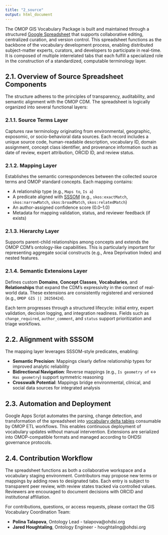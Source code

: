 ```yaml
---
title: "2_source"
output: html_document
---
```


The OMOP GIS Vocabulary Package is built and maintained through a structured [Google Spreadsheet](https://docs.google.com/spreadsheets/d/1hMLjKokFCpoDqC_WsAd7ZXyBKDmnPif2rR9DlQ9X7cs/edit?usp=sharing) that supports collaborative editing, centralized curation, and version control. This spreadsheet functions as the backbone of the vocabulary development process, enabling distributed subject-matter experts, curators, and developers to participate in real-time. It is composed of multiple interrelated tabs that each fulfill a specialized role in the construction of a standardized, computable terminology layer.

## 2.1. Overview of Source Spreadsheet Components

The structure adheres to the principles of transparency, auditability, and semantic alignment with the OMOP CDM. The spreadsheet is logically organized into several functional layers:

### 2.1.1. Source Terms Layer

Captures raw terminology originating from environmental, geographic, exposomic, or socio-behavioral data sources. Each record includes a unique source code, human-readable description, vocabulary ID, domain assignment, concept class identifier, and provenance information such as date of review, expert attribution, ORCID ID, and review status.

### 2.1.2. Mapping Layer

Establishes the semantic correspondences between the collected source terms and OMOP standard concepts. Each mapping contains:

- A relationship type (e.g., `Maps to`, `Is a`)
- A predicate aligned with [SSSOM](https://mapping-commons.github.io/sssom/) (e.g., `skos:exactMatch`, `skos:narrowMatch`, `skos:broadMatch`, `skos:relatedMatch`)
- An author-assigned confidence score (0.0–1.0)
- Metadata for mapping validation, status, and reviewer feedback (if exists)

### 2.1.3. Hierarchy Layer

Supports parent-child relationships among concepts and extends the OMOP CDM’s ontology-like capabilities. This is particularly important for representing aggregate social constructs (e.g., Area Deprivation Index) and nested features.

### 2.1.4. Semantic Extensions Layer

Defines custom **Domains**, **Concept Classes**, **Vocabularies**, and **Relationships** that expand the CDM’s expressivity in the context of real-world data. These extensions are consistently registered and versioned (e.g., `OMOP GIS || 20250424`).

Each term progresses through a structured lifecycle: initial entry, expert validation, decision logging, and integration readiness. Fields such as `change_required`, `author_comment`, and `status` support prioritization and triage workflows.

## 2.2. Alignment with SSSOM

The mapping layer leverages SSSOM-style predicates, enabling:

- **Semantic Precision**: Mappings clearly define relationship types for improved analytic reliability
- **Bidirectional Navigation**: Reverse mappings (e.g., `Is geometry of` ↔ `Has geometry`) support symmetric reasoning
- **Crosswalk Potential**: Mappings bridge environmental, clinical, and social data sources for integrated analysis

## 2.3. Automation and Deployment

Google Apps Script automates the parsing, change detection, and transformation of the spreadsheet into [vocabulary delta tables](https://github.com/TuftsCTSI/CVB/tree/main/GIS/Ontology) consumable by OMOP ETL workflows. This enables continuous deployment of vocabulary updates without manual intervention. Extensions are serialized into OMOP-compatible formats and managed according to OHDSI governance protocols.

##  2.4. Contribution Workflow

The spreadsheet functions as both a collaborative workspace and a vocabulary staging environment. Contributors may propose new terms or mappings by adding rows to designated tabs. Each entry is subject to transparent peer review, with review states tracked via controlled values. Reviewers are encouraged to document decisions with ORCID and institutional affiliation.

For contributions, questions, or access requests, please contact the GIS Vocabulary Coordination Team:

- **Polina Talapova**, Ontology Lead - talapova@ohdsi.org
- **Jared Houghtaling**, Ontology Engineer - houghtaling@ohdsi.org